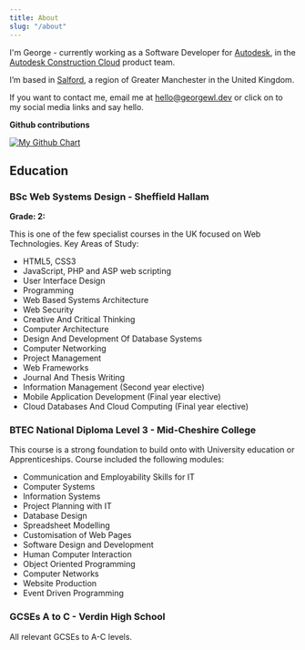 ```yaml
---
title: About
slug: "/about"
---
```


I'm George - currently working as a Software Developer for <a href="//autodesk.co.uk" target="_blank" rel="noopener noreferrer" >Autodesk</a>, in the [Autodesk Construction Cloud](//construction.autodesk.com/) product team.

I’m based in [Salford](//www.google.co.uk/maps/place/Salford+District/), a region of Greater Manchester in the United Kingdom.

If you want to contact me, email me at <a href='mailto:hello@georgewl.dev' target='_blank' rel='noreferrer noopener'>hello@georgewl.dev</a> or click on to my social media links and say hello.

**Github contributions** 

[![My Github Chart](//ghchart.rshah.org/GeorgeWL "My Github Contributions")](//github.com/georgewl)

## Education

### BSc Web Systems Design - Sheffield Hallam

**Grade: 2:**

This is one of the few specialist courses in the UK focused on Web Technologies. Key Areas of Study:

* HTML5, CSS3
* JavaScript, PHP and ASP web scripting
* User Interface Design
* Programming
* Web Based Systems Architecture
* Web Security
* Creative And Critical Thinking
* Computer Architecture
* Design And Development Of Database Systems
* Computer Networking
* Project Management
* Web Frameworks
* Journal And Thesis Writing
* Information Management (Second year elective)
* Mobile Application Development (Final year elective)
* Cloud Databases And Cloud Computing (Final year elective)

### BTEC National Diploma Level 3 - Mid-Cheshire College

This course is a strong foundation to build onto with University education or Apprenticeships. Course included the following modules:

* Communication and Employability Skills for IT
* Computer Systems
* Information Systems
* Project Planning with IT
* Database Design
* Spreadsheet Modelling
* Customisation of Web Pages
* Software Design and Development
* Human Computer Interaction
* Object Oriented Programming
* Computer Networks
* Website Production
* Event Driven Programming

### GCSEs A to C - Verdin High School

All relevant GCSEs to A-C levels.
